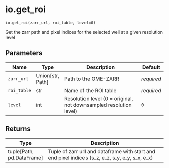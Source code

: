 # io.get_roi { #operetta_compose.io.get_roi }

`io.get_roi(zarr_url, roi_table, level=0)`

Get the zarr path and pixel indices for the selected well at a given resolution level

## Parameters

| Name        | Type               | Description                                                       | Default    |
|-------------|--------------------|-------------------------------------------------------------------|------------|
| `zarr_url`  | Union\[str, Path\] | Path to the OME-ZARR                                              | _required_ |
| `roi_table` | str                | Name of the ROI table                                             | _required_ |
| `level`     | int                | Resolution level (0 = original, not downsampled resolution level) | `0`        |

## Returns

| Type                        | Description                                                                                     |
|-----------------------------|-------------------------------------------------------------------------------------------------|
| tuple\[Path, pd.DataFrame\] | Tuple of zarr url and dataframe with start and end pixel indices (s_z, e_z, s_y, e_y, s_x, e_x) |